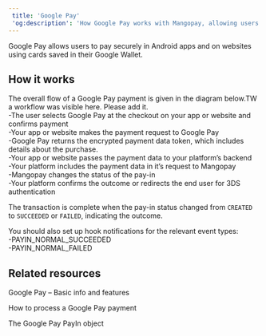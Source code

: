 ```yaml
---  
 title: 'Google Pay'  
 'og:description': 'How Google Pay works with Mangopay, allowing users to pay securely on Android apps and websites, including a flow diagram overview.'  
---  
```


Google Pay allows users to pay securely in Android apps and on websites using cards saved in their Google Wallet.  

## How it works  

The overall flow of a Google Pay payment is given in the diagram below.TW a workflow was visible here. Please add it.  
-The user selects Google Pay at the checkout on your app or website and confirms payment  
-Your app or website makes the payment request to Google Pay   
-Google Pay returns the encrypted payment data token, which includes details about the purchase.  
-Your app or website passes the payment data to your platform’s backend  
-Your platform includes the payment data in it’s request to Mangopay  
-Mangopay changes the status of the pay-in  
-Your platform confirms the outcome or redirects the end user for 3DS authentication  

The transaction is complete when the pay-in status changed from `CREATED` to `SUCCEEDED` or `FAILED`, indicating the outcome.   

You should also set up hook notifications for the relevant event types:   
-PAYIN_NORMAL_SUCCEEDED  
-PAYIN_NORMAL_FAILED  

## Related resources  

<Card title="Payment method">Google Pay – Basic info and features</Card>  

<Card title="Tutorial">How to process a Google Pay payment</Card>  

<Card title="Endpoints">The Google Pay PayIn object</Card>